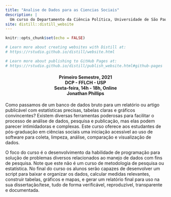 ```yaml
---
title: "Analise de Dados para as Ciencias Sociais"
description: |
  Um curso do Departamento da Ciência Política, Universidade de São Paulo
site: distill::distill_website
---
```


```r
knitr::opts_chunk$set(echo = FALSE)

# Learn more about creating websites with Distill at:
# https://rstudio.github.io/distill/website.html

# Learn more about publishing to GitHub Pages at:
# https://rstudio.github.io/distill/publish_website.html#github-pages

```
<h4 style="text-align: center;" markdown="1"> 
Primeiro Semestre, 2021  
DCP - FFLCH - USP  
Sexta-feira, 14h - 18h, Online  
Jonathan Phillips
</h4>

Como passamos de um banco de dados bruto para um relatório ou artigo publicável com estatísticas precisas,
tabelas claras e gráficos convincentes? Existem diversas ferramentas poderosas para facilitar o processo de
análise de dados, pesquisa e publicação, mas elas podem parecer intimidadoras e complexas. Este curso
oferece aos estudantes de pós-graduação em ciências sociais uma iniciação acessível ao uso de software para coleta, limpeza, análise, comparação e visualização de dados.

O foco do curso é o desenvolvimento da habilidade de programação para solução de problemas diversos
relacionados ao manejo de dados com fins de pesquisa. Note que este não é um curso de metodologia de
pesquisa ou estatística. No final do curso os alunos serão capazes de desenvolver um script para baixar e organizar os dados, calcular medidas relevantes, construir tabelas, gráficos e mapas, e gerar um relatório final para uso na sua dissertação/tese, tudo de forma verificável, reproduzível, transparente e documentada.
